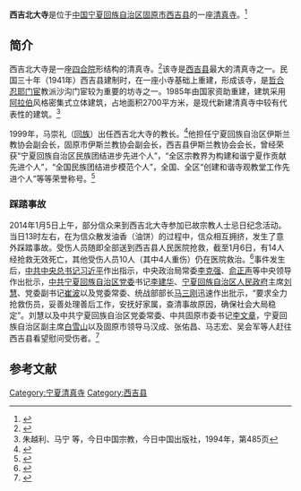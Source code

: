 '''西吉北大寺'''是位于[[中华人民共和国|中国]][[宁夏回族自治区|宁夏回族自治区]][[固原市|固原市]][[西吉县|西吉县]]的一座[[清真寺|清真寺]]。<ref>{{Cite web |url=http://www.nxxj.gov.cn/news/tushuoxiji/2008/827/4D08.htm |title=西吉北大寺，西吉县人民政府，2011-06-14 |access-date=2014-01-06 |archive-date=2014-01-06 |archive-url=https://web.archive.org/web/20140106123633/http://www.nxxj.gov.cn/news/tushuoxiji/2008/827/4D08.htm |dead-url=no }}</ref>

==简介==
西吉北大寺是一座[[四合院|四合院]]形结构的清真寺。<ref>{{Cite web |url=http://www.china.com.cn/aboutchina/zhuanti/hzfq/content_16517340.htm |title=回族的建筑特点，中国网，2008-09-22 |access-date=2014-01-06 |archive-date=2019-03-10 |archive-url=https://web.archive.org/web/20190310111408/http://www.china.com.cn/aboutchina/zhuanti/hzfq/content_16517340.htm |dead-url=no }}</ref>该寺是[[西吉县|西吉县]]最大的清真寺之一。民国三十年（1941年）西吉县建制时，在一座小寺基础上重建，形成该寺，是[[哲合忍耶|哲合忍耶门宦]]教派沙沟门宦较为重要的坊寺之一。1985年由国家资助重建，建筑采用[[阿拉伯|阿拉伯]]风格密集式立体建筑，占地面积2700平方米，是现代新建清真寺中较有代表性的建筑。<ref>朱越利、马宁 等，今日中国宗教，今日中国出版社，1994年，第485页</ref>

1999年，马崇礼（[[回族|回族]]）出任西吉北大寺的教长。<ref>{{Cite web |url=http://politics.people.com.cn/GB/99014/13181454.html |title=宁夏西吉：民族团结事业推动经济社会实现新跨越，人民网，2010年11月10日 |access-date=2014年1月6日 |archive-date=2016年3月4日 |archive-url=https://web.archive.org/web/20160304084254/http://politics.people.com.cn/GB/99014/13181454.html |dead-url=no }}</ref>他担任宁夏回族自治区伊斯兰教协会副会长，固原市伊斯兰教协会副会长，西吉县伊斯兰教协会会长，曾经荣获“宁夏回族自治区民族团结进步先进个人”，“全区宗教界为构建和谐宁夏作贡献先进个人”，“全国民族团结进步模范个人”，全国、全区“创建和谐寺观教堂工作先进个人”等等荣誉称号。<ref>{{Cite web |url=http://www.nxgy.gov.cn/article/201208/15898.html |title=民族团结进步先进个人事迹简介，固原市人民政府，2012年08月16日 |access-date=2014年1月6日 |archive-date=2014年1月6日 |archive-url=https://web.archive.org/web/20140106142553/http://www.nxgy.gov.cn/article/201208/15898.html |dead-url=no }}</ref>

===踩踏事故===
{{main|2014年宁夏西吉踩踏事故}} 
2014年1月5日上午，部分信众来到西吉北大寺参加已故宗教人士忌日纪念活动。当日13时左右，在为信众散发油香（油饼）的过程中，信众相互拥挤，发生了意外踩踏事故。受伤人员随即全部送到西吉县人民医院抢救，截至1月6日，有14人经抢救无效死亡，其他受伤人员10人（其中4人重伤）仍在医院救治。<ref>{{Cite web |url=http://news.ifeng.com/mainland/special/nxqingzhensicaita/content-5/detail_2014_01/06/32748797_0.shtml |title=事故原因：散发油饼过程中发生拥挤、踩踏，凤凰网，2014年01月06日 |access-date=2014年1月6日 |archive-date=2014年10月24日 |archive-url=https://web.archive.org/web/20141024141138/http://news.ifeng.com/mainland/special/nxqingzhensicaita/content-5/detail_2014_01/06/32748797_0.shtml |dead-url=no }}</ref>事件发生后，[[中共中央总书记|中共中央总书记]][[习近平|习近平]]作出指示，中央政治局常委[[李克强|李克强]]、[[俞正声|俞正声]]等中央领导作出批示，[[中共宁夏回族自治区党委|中共宁夏回族自治区党委]]书记[[李建华|李建华]]、[[宁夏回族自治区人民政府|宁夏回族自治区人民政府]]主席[[刘慧|刘慧]]、党委副书记[[崔波|崔波]]以及党委常委、统战部部长[[马三刚|马三刚]]迅速作出批示，“要求全力抢救伤员，妥善处理善后工作，安抚好家属，查清事故原因，确保社会大局稳定”。刘慧以及中共宁夏回族自治区党委常委、中共固原市委书记[[李文章|李文章]]，宁夏回族自治区副主席[[白雪山|白雪山]]以及固原市领导马汉成、张佑昌、马志宏、吴会军等人赶往西吉县看望慰问受伤者。<ref>{{Cite web |url=http://news.ifeng.com/mainland/special/nxqingzhensicaita/content-5/detail_2014_01/06/32754188_0.shtml |title=宁夏一清真寺发生踩踏致14死 习近平批示，凤凰网，2014年01月06日 |access-date=2014年1月6日 |archive-date=2014年10月24日 |archive-url=https://web.archive.org/web/20141024142643/http://news.ifeng.com/mainland/special/nxqingzhensicaita/content-5/detail_2014_01/06/32754188_0.shtml |dead-url=no }}</ref>

==参考文献==
{{reflist}}

[[Category:宁夏清真寺|Category:宁夏清真寺]]
[[Category:西吉县|Category:西吉县]]